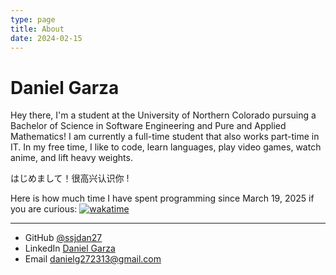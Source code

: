 ```yaml
---
type: page
title: About
date: 2024-02-15
---
```


# Daniel Garza

Hey there, I'm a student at the University of Northern Colorado pursuing a Bachelor of Science in Software Engineering and Pure and Applied Mathematics! 
I am currently a full-time student that also works part-time in IT. 
In my free time, I like to code, learn languages, play video games, watch anime, and lift heavy weights. 

はじめまして！很高兴认识你 !

Here is how much time I have spent programming since March 19, 2025 if you are curious:
[![wakatime](https://wakatime.com/badge/user/9da1ff44-7afb-4298-9f06-55760750caa3.svg)](https://wakatime.com/@9da1ff44-7afb-4298-9f06-55760750caa3)

---

- GitHub [@ssjdan27](https://github.com/ssjdan27)
- LinkedIn [Daniel Garza](https://www.linkedin.com/in/daniel-garza-2a61b5244/)
- Email danielg272313@gmail.com
